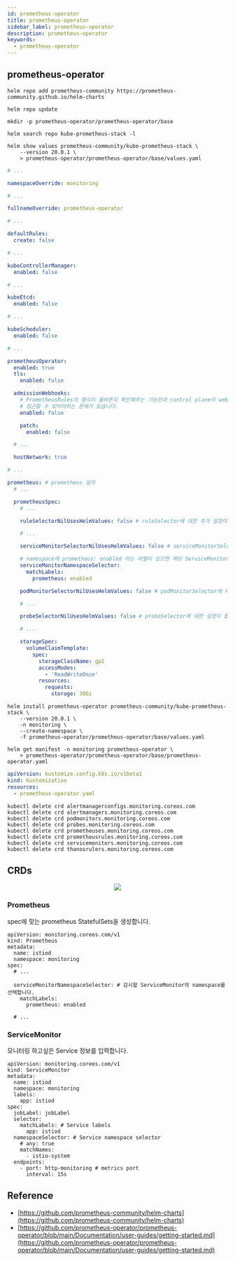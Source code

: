 ```yaml
---
id: prometheus-operator
title: prometheus-operator
sidebar_label: prometheus-operator
description: prometheus-operator
keywords:
  - prometheus-operator
---
```



## prometheus-operator

```shell
helm repo add prometheus-community https://prometheus-community.github.io/helm-charts
```

```shell
helm repo update
```

```shell
mkdir -p prometheus-operator/prometheus-operator/base
```

```shell
helm search repo kube-prometheus-stack -l
```

```shell
helm show values prometheus-community/kube-prometheus-stack \
    --version 20.0.1 \
    > prometheus-operator/prometheus-operator/base/values.yaml
```

```yaml title="prometheus-operator/prometheus-operator/base/values.yaml"
# ...

namespaceOverride: monitoring

# ...

fullnameOverride: prometheus-operator

# ...

defaultRules:
  create: false

# ...

kubeControllerManager:
  enabled: false

# ...

kubeEtcd:
  enabled: false

# ...

kubeScheduler:
  enabled: false

# ...

prometheusOperator:
  enabled: true
  tls:
    enabled: false

  admissionWebhooks:
    # PrometheusRules의 형식이 올바른지 확인해주는 기능인데 control plane이 webhook 서비스에
    # 접근할 수 있어야하는 문제가 있습니다.
    enabled: false

    patch:
      enabled: false

  # ...

  hostNetwork: true

# ...

prometheus: # prometheus 설치
  # ...

  prometheusSpec:
    # ...

    ruleSelectorNilUsesHelmValues: false # ruleSelector에 대한 추가 설정이 없으면 모든 rule이 적용됩니다.

    # ...

    serviceMonitorSelectorNilUsesHelmValues: false # serviceMonitorSelector에 대한 설정이 없으면 모든 serviceMonitor가 적용됩니다.

    # namespace에 prometheus: enabled 라는 라벨이 있으면 해당 ServiceMonitor를 수집합니다.
    serviceMonitorNamespaceSelector:
      matchLabels:
        prometheus: enabled

    podMonitorSelectorNilUsesHelmValues: false # podMonitorSelector에 대한 설정이 없으면 모든 podMonitor가 적용됩니다.

    # ...

    probeSelectorNilUsesHelmValues: false # probeSelector에 대한 설정이 없으면 모든 probe가 적용됩니다.

    # ...

    storageSpec:
      volumeClaimTemplate:
        spec:
          storageClassName: gp2
          accessModes:
            - 'ReadWriteOnce'
          resources:
            requests:
              storage: 30Gi
```

```shell
helm install prometheus-operator prometheus-community/kube-prometheus-stack \
    --version 20.0.1 \
    -n monitoring \
    --create-namespace \
    -f prometheus-operator/prometheus-operator/base/values.yaml
```

```shell
helm get manifest -n monitoring prometheus-operator \
    > prometheus-operator/prometheus-operator/base/prometheus-operator.yaml
```

```yaml title="prometheus-operator/prometheus/kustomization.yaml"
apiVersion: kustomize.config.k8s.io/v1beta1
kind: Kustomization
resources:
  - prometheus-operator.yaml
```

```shell
kubectl delete crd alertmanagerconfigs.monitoring.coreos.com
kubectl delete crd alertmanagers.monitoring.coreos.com
kubectl delete crd podmonitors.monitoring.coreos.com
kubectl delete crd probes.monitoring.coreos.com
kubectl delete crd prometheuses.monitoring.coreos.com
kubectl delete crd prometheusrules.monitoring.coreos.com
kubectl delete crd servicemonitors.monitoring.coreos.com
kubectl delete crd thanosrulers.monitoring.coreos.com
```

## CRDs

<center>
  <img
    src={useBaseUrl(
      'img/nn/mlops/monitoring/prometheus-operator-architecture.png'
    )}
  />
</center>

### Prometheus

spec에 맞는 prometheus StatefulSets을 생성합니다.

```shell
apiVersion: monitoring.coreos.com/v1
kind: Prometheus
metadata:
  name: istiod
  namespace: monitoring
spec:
  # ...

  serviceMonitorNamespaceSelector: # 감시할 ServiceMonitor의 namespace를 선택합니다.
    matchLabels:
      prometheus: enabled

  # ...
```

### ServiceMonitor

모니터링 하고싶은 Service 정보를 입력합니다.

```shell
apiVersion: monitoring.coreos.com/v1
kind: ServiceMonitor
metadata:
  name: istiod
  namespace: monitoring
  labels:
    app: istiod
spec:
  jobLabel: jobLabel
  selector:
    matchLabels: # Service labels
      app: istiod
  namespaceSelector: # Service namespace selector
    # any: true
    matchNames:
      - istio-system
  endpoints:
    - port: http-monitoring # metrics port
      interval: 15s
```

## Reference

- [https://github.com/prometheus-community/helm-charts](https://github.com/prometheus-community/helm-charts)
- [https://github.com/prometheus-operator/prometheus-operator/blob/main/Documentation/user-guides/getting-started.md](https://github.com/prometheus-operator/prometheus-operator/blob/main/Documentation/user-guides/getting-started.md)

